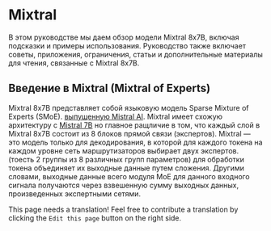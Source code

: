 # Mixtral


В этом руководстве мы даем обзор модели Mixtral 8x7B, включая подсказки и примеры использования. Руководство также включает советы, приложения, ограничения, статьи и дополнительные материалы для чтения, связанные с Mixtral 8x7B.

## Введение в Mixtral (Mixtral of Experts)

Mixtral 8x7B представляет собой языковую модель Sparse Mixture of Experts (SMoE). [выпущенную Mistral AI](https://mistral.ai/news/mixtral-of-experts/). Mixtral имеет схожую архитектуру с [Mistral 7B](https://www.promptingguide.ai/models/mistral-7b) но главное ращличие в том, что каждый слой в Mixtral 8x7B состоит из 8 блоков прямой связи (экспертов). Mixtral — это модель только для декодирования, в которой для каждого токена на каждом уровне сеть маршрутизаторов выбирает двух экспертов. (тоесть 2 группы из 8 различных групп параметров) для обработки токена объединяет их выходные данные путем сложения. Другими словами, выходные данные всего модуля MoE для данного входного сигнала получаются через взвешенную сумму выходных данных, произведенных экспертными сетями.

<Screenshot src={mixtralexperts} alt="Mixtral of Experts Layer" />

This page needs a translation! Feel free to contribute a translation by clicking the `Edit this page` button on the right side.
